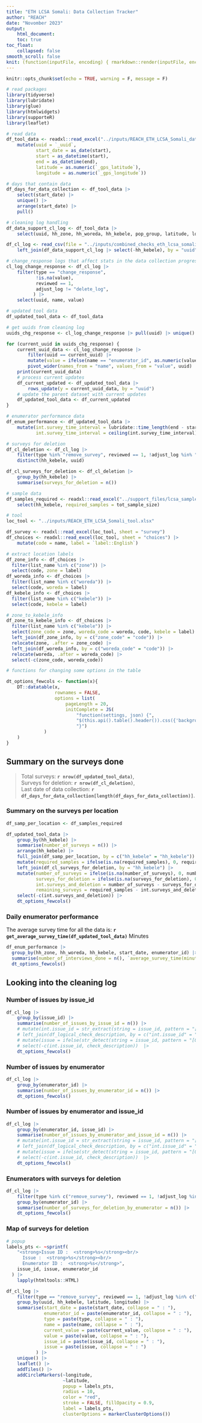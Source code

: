 ```yaml
---
title: "ETH LCSA Somali: Data Collection Tracker"
author: "REACH"
date: "Novomber 2023"
output:
    html_document:
    toc: true
toc_float:
    collapsed: false
smooth_scroll: false
knit: (function(inputFile, encoding) { rmarkdown::render(inputFile, encoding = encoding, output_file = paste0(dirname(inputFile), '/eth_lcsa_somali_data_collection_tracker_', format(Sys.Date(), '%Y_%m_%d'),'.html')) })
---
```

    
```r
knitr::opts_chunk$set(echo = TRUE, warning = F, message = F)

# read packages
library(tidyverse)
library(lubridate)
library(glue)
library(htmlwidgets)
library(supporteR)
library(leaflet)

# read data
df_tool_data <- readxl::read_excel("../inputs/REACH_ETH_LCSA_Somali_data.xlsx") |>  
    mutate(uuid = `_uuid`,
           start_date = as_date(start),
           start = as_datetime(start),
           end = as_datetime(end),
           latitude = as.numeric(`_gps_latitude`),
           longitude = as.numeric(`_gps_longitude`))

# days that contain data
df_days_for_data_collection <- df_tool_data |> 
    select(start_date) |> 
    unique() |> 
    arrange(start_date) |> 
    pull()

# cleaning log handling
df_data_support_cl_log <- df_tool_data |> 
    select(uuid, hh_zone, hh_woreda, hh_kebele, pop_group, latitude, longitude)

df_cl_log <- read_csv(file = "../inputs/combined_checks_eth_lcsa_somali.csv") |> 
    left_join(df_data_support_cl_log |> select(-hh_kebele), by = "uuid")

# change_response logs that affect stats in the data collection progress
cl_log_change_response <- df_cl_log |> 
    filter(type == "change_response", 
           !is.na(value),
           reviewed == 1, 
           adjust_log != "delete_log", 
          ) |> 
    select(uuid, name, value)

# updated tool data
df_updated_tool_data <- df_tool_data

# get uuids from cleaning log
uuids_chg_response <- cl_log_change_response |> pull(uuid) |> unique()

for (current_uuid in uuids_chg_response) {
    current_uuid_data <- cl_log_change_response |> 
        filter(uuid == current_uuid) |> 
        mutate(value = ifelse(name == "enumerator_id", as.numeric(value), value)) |> 
        pivot_wider(names_from = "name", values_from = "value", uuid)
    print(current_uuid_data)
    # process current updates
    df_current_updated <- df_updated_tool_data |> 
        rows_update(y = current_uuid_data, by = "uuid")
    # update the parent dataset with current updates
    df_updated_tool_data <- df_current_updated
}

# enumerator performance data
df_enum_performance <- df_updated_tool_data |> 
    mutate(int.survey_time_interval = lubridate::time_length(end - start, unit = "min"),
           int.survey_time_interval = ceiling(int.survey_time_interval))

# surveys for deletion
df_cl_deletion <- df_cl_log |> 
    filter(type %in% "remove_survey", reviewed == 1, !adjust_log %in% "delete_log") |>
    distinct(hh_kebele, uuid)

df_cl_surveys_for_deletion <- df_cl_deletion |>
    group_by(hh_kebele) |>
    summarise(surveys_for_deletion = n())

# sample data
df_samples_required <- readxl::read_excel("../support_files/lcsa_sample_size.xlsx") |> 
    select(hh_kebele, required_samples = tot_sample_size)

# tool
loc_tool <- "../inputs/REACH_ETH_LCSA_Somali_tool.xlsx"

df_survey <- readxl::read_excel(loc_tool, sheet = "survey")
df_choices <- readxl::read_excel(loc_tool, sheet = "choices") |> 
    mutate(code = name, label = `label::English`)

# extract location labels
df_zone_info <- df_choices |> 
  filter(list_name %in% c("zone")) |> 
  select(code, zone = label)
df_woreda_info <- df_choices |> 
  filter(list_name %in% c("woreda")) |> 
  select(code, woreda = label)
df_kebele_info <- df_choices |> 
  filter(list_name %in% c("kebele")) |> 
  select(code, kebele = label)

# zone_to_kebele_info
df_zone_to_kebele_info <- df_choices |> 
  filter(list_name %in% c("kebele")) |> 
  select(zone_code = zone, woreda_code = woreda, code, kebele = label) |> 
  left_join(df_zone_info, by = c("zone_code" = "code")) |>
  relocate(zone, .after = zone_code) |>
  left_join(df_woreda_info, by = c("woreda_code" = "code")) |>
  relocate(woreda, .after = woreda_code) |>
  select(-c(zone_code, woreda_code))

# functions for changing some options in the table

dt_options_fewcols <- function(x){
    DT::datatable(x,
                  rownames = FALSE,
                  options = list(
                      pageLength = 20,
                      initComplete = JS(
                          "function(settings, json) {",
                          "$(this.api().table().header()).css({'background-color': '#333', 'color': '#fff'});",
                          "}")
              )
    )
}

```

## Summary on the surveys done

>Total surveys: **`r nrow(df_updated_tool_data)`**,\
Surveys for deletion: **`r nrow(df_cl_deletion)`**,\
Last date of data collection: **`r df_days_for_data_collection[length(df_days_for_data_collection)]`**.

### Summary on the surveys per location

```r

df_samp_per_location <- df_samples_required

df_updated_tool_data |> 
    group_by(hh_kebele) |> 
    summarise(number_of_surveys = n()) |> 
    arrange(hh_kebele) |> 
    full_join(df_samp_per_location, by = c("hh_kebele" = "hh_kebele")) |>
    mutate(required_samples = ifelse(is.na(required_samples), 0, required_samples)) |> 
    left_join(df_cl_surveys_for_deletion, by = "hh_kebele") |> 
    mutate(number_of_surveys = ifelse(is.na(number_of_surveys), 0, number_of_surveys),
           surveys_for_deletion = ifelse(is.na(surveys_for_deletion), 0, surveys_for_deletion),
           int.surveys_and_deletion = number_of_surveys - surveys_for_deletion,
           remaining_surveys = required_samples - int.surveys_and_deletion ) |> 
    select(-c(int.surveys_and_deletion)) |> 
    dt_options_fewcols()

```

### Daily enumerator performance

The average survey time for all the data is: **`r get_average_survey_time(df_updated_tool_data)`** Minutes

```r
df_enum_performance |> 
  group_by(hh_zone, hh_woreda, hh_kebele, start_date, enumerator_id) |> 
  summarise(number_of_interviews_done = n(), `average_survey_time(minutes)` = round(mean(int.survey_time_interval, na.rm = TRUE), 0)) |> 
  dt_options_fewcols()
```

## Looking into the cleaning log

### Number of issues by issue_id

```r
df_cl_log |> 
    group_by(issue_id) |> 
    summarise(number_of_issues_by_issue_id = n()) |>
    # mutate(int.issue_id = str_extract(string = issue_id, pattern = "[0-9]{1,3}")) |> 
    # left_join(df_logical_check_description, by = c("int.issue_id" = "check_number")) |> 
    # mutate(issue = ifelse(str_detect(string = issue_id, pattern = "[0-9]{1,3}"), check_description, issue_id)) |> 
    # select(-c(int.issue_id, check_description))  |> 
    dt_options_fewcols()
```

### Number of issues by enumerator

```r
df_cl_log |> 
    group_by(enumerator_id) |> 
    summarise(number_of_issues_by_enumerator_id = n()) |>
    dt_options_fewcols()
```

### Number of issues by enumerator and issue_id

```r
df_cl_log |> 
    group_by(enumerator_id, issue_id) |> 
    summarise(number_of_issues_by_enumerator_and_issue_id = n()) |>
    # mutate(int.issue_id = str_extract(string = issue_id, pattern = "[0-9]{1,3}")) |> 
    # left_join(df_logical_check_description, by = c("int.issue_id" = "check_number")) |> 
    # mutate(issue = ifelse(str_detect(string = issue_id, pattern = "[0-9]{1,3}"), check_description, issue_id)) |> 
    # select(-c(int.issue_id, check_description))  |> 
    dt_options_fewcols()
```

### Enumerators with surveys for deletion

```r
df_cl_log |> 
    filter(type %in% c("remove_survey"), reviewed == 1, !adjust_log %in% c("delete_log")) |> 
    group_by(enumerator_id) |> 
    summarise(number_of_surveys_for_deletion_by_enumerator = n()) |>
    dt_options_fewcols()
```

### Map of surveys for deletion

```r
# popup
labels_pts <- ~sprintf(
    "<strong>Issue ID :  <strong>%s</strong><br/>
      Issue :  <strong>%s</strong><br/>
      Enumerator ID :  <strong>%s</strong>",
    issue_id, issue, enumerator_id
  ) |> 
    lapply(htmltools::HTML)

df_cl_log |> 
    filter(type == "remove_survey", reviewed == 1, !adjust_log %in% c("delete_log")) |> 
    group_by(uuid, hh_kebele, latitude, longitude) |> 
    summarise(start_date = paste(start_date, collapse = " : "),
              enumerator_id = paste(enumerator_id, collapse = " : "),
              type = paste(type, collapse = " : "),
              name = paste(name, collapse = " : "),
              current_value = paste(current_value, collapse = " : "),
              value = paste(value, collapse = " : "),
              issue_id = paste(issue_id, collapse = " : "),
              issue = paste(issue, collapse = " : ")
           ) |> 
    unique() |>  
    leaflet() |> 
    addTiles() |>
    addCircleMarkers(~longitude,
                     ~latitude,
                     popup = labels_pts,
                     radius = 10,
                     color = "red",
                     stroke = FALSE, fillOpacity = 0.9,
                     label = labels_pts,
                     clusterOptions = markerClusterOptions())
```